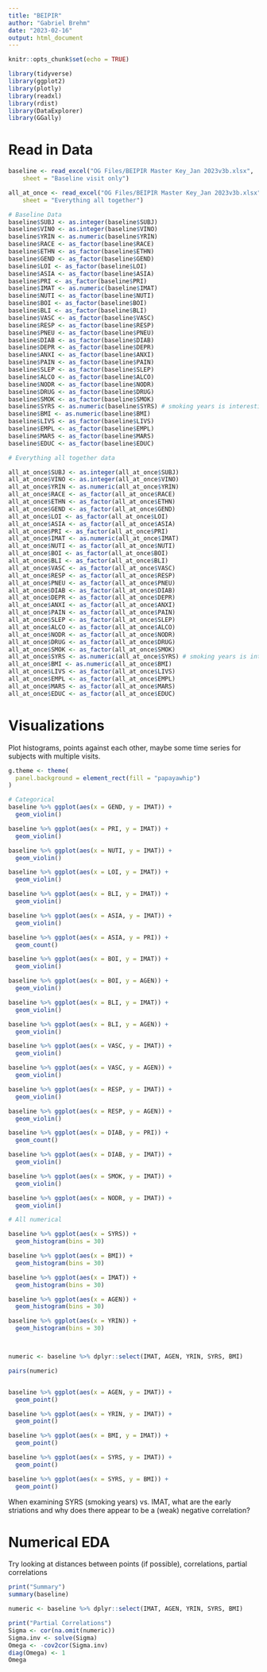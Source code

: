 ```yaml
---
title: "BEIPIR"
author: "Gabriel Brehm"
date: "2023-02-16"
output: html_document
---
```


```r
knitr::opts_chunk$set(echo = TRUE)

library(tidyverse)
library(ggplot2)
library(plotly)
library(readxl)
library(rdist)
library(DataExplorer)
library(GGally)
```

# Read in Data

```r

baseline <- read_excel("OG Files/BEIPIR Master Key_Jan 2023v3b.xlsx", 
    sheet = "Baseline visit only")

all_at_once <- read_excel("OG Files/BEIPIR Master Key_Jan 2023v3b.xlsx", 
    sheet = "Everything all together")

```

```r
# Baseline Data
baseline$SUBJ <- as.integer(baseline$SUBJ)
baseline$VINO <- as.integer(baseline$VINO)
baseline$YRIN <- as.numeric(baseline$YRIN)
baseline$RACE <- as_factor(baseline$RACE)
baseline$ETHN <- as_factor(baseline$ETHN)
baseline$GEND <- as_factor(baseline$GEND)
baseline$LOI <- as_factor(baseline$LOI)
baseline$ASIA <- as_factor(baseline$ASIA)
baseline$PRI <- as_factor(baseline$PRI)
baseline$IMAT <- as.numeric(baseline$IMAT)
baseline$NUTI <- as_factor(baseline$NUTI)
baseline$BOI <- as_factor(baseline$BOI)
baseline$BLI <- as_factor(baseline$BLI)
baseline$VASC <- as_factor(baseline$VASC)
baseline$RESP <- as_factor(baseline$RESP)
baseline$PNEU <- as_factor(baseline$PNEU)
baseline$DIAB <- as_factor(baseline$DIAB)
baseline$DEPR <- as_factor(baseline$DEPR)
baseline$ANXI <- as_factor(baseline$ANXI)
baseline$PAIN <- as_factor(baseline$PAIN)
baseline$SLEP <- as_factor(baseline$SLEP)
baseline$ALCO <- as_factor(baseline$ALCO)
baseline$NODR <- as_factor(baseline$NODR)
baseline$DRUG <- as_factor(baseline$DRUG)
baseline$SMOK <- as_factor(baseline$SMOK) 
baseline$SYRS <- as.numeric(baseline$SYRS) # smoking years is interesting because there are numbers (for number of smmoking years), N/A (for non-smokers), and "unk" for unknown (data not collected). might want to split this into 2 later: one as factor and one as actual years
baseline$BMI <- as.numeric(baseline$BMI)
baseline$LIVS <- as_factor(baseline$LIVS)
baseline$EMPL <- as_factor(baseline$EMPL)
baseline$MARS <- as_factor(baseline$MARS)
baseline$EDUC <- as_factor(baseline$EDUC)

# Everything all together data

all_at_once$SUBJ <- as.integer(all_at_once$SUBJ)
all_at_once$VINO <- as.integer(all_at_once$VINO)
all_at_once$YRIN <- as.numeric(all_at_once$YRIN)
all_at_once$RACE <- as_factor(all_at_once$RACE)
all_at_once$ETHN <- as_factor(all_at_once$ETHN)
all_at_once$GEND <- as_factor(all_at_once$GEND)
all_at_once$LOI <- as_factor(all_at_once$LOI)
all_at_once$ASIA <- as_factor(all_at_once$ASIA)
all_at_once$PRI <- as_factor(all_at_once$PRI)
all_at_once$IMAT <- as.numeric(all_at_once$IMAT)
all_at_once$NUTI <- as_factor(all_at_once$NUTI)
all_at_once$BOI <- as_factor(all_at_once$BOI)
all_at_once$BLI <- as_factor(all_at_once$BLI)
all_at_once$VASC <- as_factor(all_at_once$VASC)
all_at_once$RESP <- as_factor(all_at_once$RESP)
all_at_once$PNEU <- as_factor(all_at_once$PNEU)
all_at_once$DIAB <- as_factor(all_at_once$DIAB)
all_at_once$DEPR <- as_factor(all_at_once$DEPR)
all_at_once$ANXI <- as_factor(all_at_once$ANXI)
all_at_once$PAIN <- as_factor(all_at_once$PAIN)
all_at_once$SLEP <- as_factor(all_at_once$SLEP)
all_at_once$ALCO <- as_factor(all_at_once$ALCO)
all_at_once$NODR <- as_factor(all_at_once$NODR)
all_at_once$DRUG <- as_factor(all_at_once$DRUG)
all_at_once$SMOK <- as_factor(all_at_once$SMOK) 
all_at_once$SYRS <- as.numeric(all_at_once$SYRS) # smoking years is interesting because there are numbers (for number of smmoking years), N/A (for non-smokers), and "unk" for unknown (data not collected). might want to split this into 2 later: one as factor and one as actual years
all_at_once$BMI <- as.numeric(all_at_once$BMI)
all_at_once$LIVS <- as_factor(all_at_once$LIVS)
all_at_once$EMPL <- as_factor(all_at_once$EMPL)
all_at_once$MARS <- as_factor(all_at_once$MARS)
all_at_once$EDUC <- as_factor(all_at_once$EDUC)


```

# Visualizations

Plot histograms, points against each other, maybe some time series for subjects with multiple visits.

```r
g.theme <- theme(
  panel.background = element_rect(fill = "papayawhip")
)

# Categorical
baseline %>% ggplot(aes(x = GEND, y = IMAT)) +
  geom_violin()

baseline %>% ggplot(aes(x = PRI, y = IMAT)) +
  geom_violin()

baseline %>% ggplot(aes(x = NUTI, y = IMAT)) +
  geom_violin()

baseline %>% ggplot(aes(x = LOI, y = IMAT)) +
  geom_violin()

baseline %>% ggplot(aes(x = BLI, y = IMAT)) +
  geom_violin()

baseline %>% ggplot(aes(x = ASIA, y = IMAT)) +
  geom_violin()

baseline %>% ggplot(aes(x = ASIA, y = PRI)) +
  geom_count()

baseline %>% ggplot(aes(x = BOI, y = IMAT)) +
  geom_violin()

baseline %>% ggplot(aes(x = BOI, y = AGEN)) +
  geom_violin()

baseline %>% ggplot(aes(x = BLI, y = IMAT)) +
  geom_violin()

baseline %>% ggplot(aes(x = BLI, y = AGEN)) +
  geom_violin()

baseline %>% ggplot(aes(x = VASC, y = IMAT)) +
  geom_violin()

baseline %>% ggplot(aes(x = VASC, y = AGEN)) +
  geom_violin()

baseline %>% ggplot(aes(x = RESP, y = IMAT)) +
  geom_violin()

baseline %>% ggplot(aes(x = RESP, y = AGEN)) +
  geom_violin()

baseline %>% ggplot(aes(x = DIAB, y = PRI)) +
  geom_count()

baseline %>% ggplot(aes(x = DIAB, y = IMAT)) +
  geom_violin()

baseline %>% ggplot(aes(x = SMOK, y = IMAT)) +
  geom_violin()

baseline %>% ggplot(aes(x = NODR, y = IMAT)) +
  geom_violin()

# All numerical

baseline %>% ggplot(aes(x = SYRS)) +
  geom_histogram(bins = 30)

baseline %>% ggplot(aes(x = BMI)) +
  geom_histogram(bins = 30)

baseline %>% ggplot(aes(x = IMAT)) +
  geom_histogram(bins = 30)

baseline %>% ggplot(aes(x = AGEN)) +
  geom_histogram(bins = 30)

baseline %>% ggplot(aes(x = YRIN)) +
  geom_histogram(bins = 30)



numeric <- baseline %>% dplyr::select(IMAT, AGEN, YRIN, SYRS, BMI)

pairs(numeric)


baseline %>% ggplot(aes(x = AGEN, y = IMAT)) +
  geom_point()

baseline %>% ggplot(aes(x = YRIN, y = IMAT)) +
  geom_point()

baseline %>% ggplot(aes(x = BMI, y = IMAT)) +
  geom_point()

baseline %>% ggplot(aes(x = SYRS, y = IMAT)) +
  geom_point()

baseline %>% ggplot(aes(x = SYRS, y = BMI)) +
  geom_point()

```

When examining SYRS (smoking years) vs. IMAT, what are the early striations and why does there appear to be a (weak) negative correlation?

# Numerical EDA

Try looking at distances between points (if possible), correlations, partial correlations

```r
print("Summary")
summary(baseline)

numeric <- baseline %>% dplyr::select(IMAT, AGEN, YRIN, SYRS, BMI)

print("Partial Correlations")
Sigma <- cor(na.omit(numeric))
Sigma.inv <- solve(Sigma)
Omega <- -cov2cor(Sigma.inv)
diag(Omega) <- 1
Omega
```


